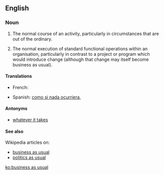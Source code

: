 ==English==

===Noun===
{{en-noun|sg=[[business]] [[as]] [[usual]]|-}}

# {{idiom}} The normal course of an activity, particularly in circumstances that are out of the ordinary.
# {{idiom}} The normal execution of standard functional operations within an organisation, particularly in contrast to a project or program which would introduce change (although that change may itself become business as usual).

====Translations====
{{trans-top|The normal course of an activity, in circumstances that are out of the ordinary}}
* French: {{t|fr|comme si de rien n'était}}
{{trans-mid}}
* Spanish: [[como si nada ocurriera]], {{t|es|zona de conflicto}}
{{trans-bottom}}

====Antonyms====
* [[whatever it takes]]

====See also====
Wikipedia articles on:
* [[w:business operations|business as usual]]
* [[w:politics as usual|politics as usual]]

[[ko:business as usual]]